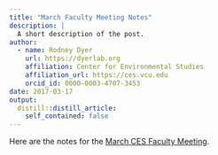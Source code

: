 ```yaml
---
title: "March Faculty Meeting Notes"
description: |
  A short description of the post.
author:
  - name: Rodney Dyer
    url: https://dyerlab.org
    affiliation: Center for Environmental Studies
    affiliation_url: https://ces.vcu.edu
    orcid_id: 0000-0003-4707-3453
date: 2017-03-17
output:
  distill::distill_article:
    self_contained: false
---
```





Here are the notes for the [March CES Faculty Meeting](https://www.evernote.com/l/ALpMv84PRLRPWYANBjSXRcOJeHzZiyT6w1E).

&nbsp;

&nbsp;
 
 
 
